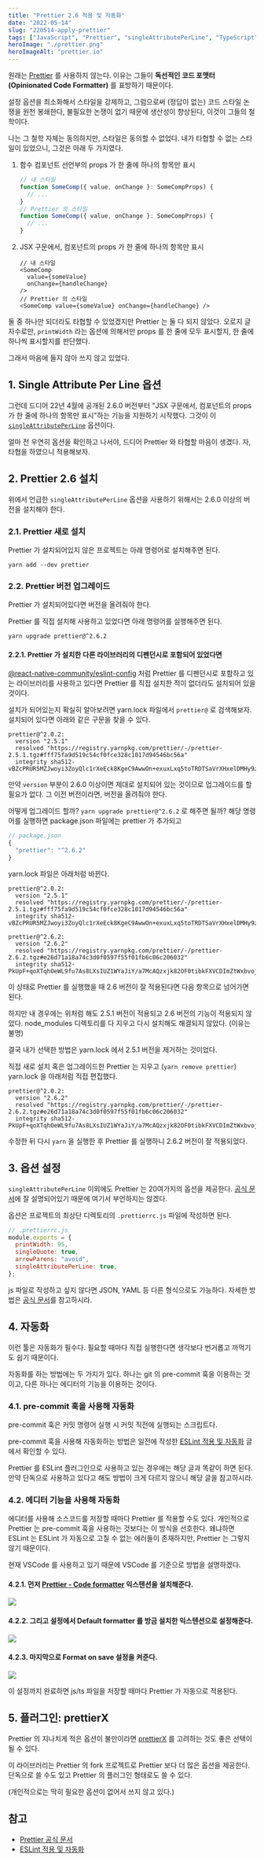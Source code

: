 ```yaml
---
title: "Prettier 2.6 적용 및 자동화"
date: "2022-05-14"
slug: "220514-apply-prettier"
tags: ["JavaScript", "Prettier", "singleAttributePerLine", "TypeScript"]
heroImage: "./prettier.png"
heroImageAlt: "prettier.io"
---
```


원래는 [Prettier](https://prettier.io/) 를 사용하지 않는다. 이유는 그들이 **독선적인 코드 포맷터(Opinionated Code Formatter)** 를 표방하기 때문이다.

설정 옵션을 최소화해서 스타일을 강제하고, 그럼으로써 (정답이 없는) 코드 스타일 논쟁을 원천 봉쇄한다, 불필요한 논쟁이 없기 때문에 생산성이 향상된다, 이것이 그들의 철학이다.

나는 그 철학 자체는 동의하지만, 스타일은 동의할 수 없었다. 내가 타협할 수 없는 스타일이 있었으니, 그것은 아래 두 가지였다.

1. 함수 컴포넌트 선언부의 props 가 한 줄에 하나의 항목만 표시

   ```typescript
   // 내 스타일
   function SomeComp({ value, onChange }: SomeCompProps) {
     // ...
   }
   // Prettier 의 스타일
   function SomeComp({ value, onChange }: SomeCompProps) {
     // ...
   }
   ```

2. JSX 구문에서, 컴포넌트의 props 가 한 줄에 하나의 항목만 표시

   ```tsx
   // 내 스타일
   <SomeComp
     value={someValue}
     onChange={handleChange}
   />
   // Prettier 의 스타일
   <SomeComp value={someValue} onChange={handleChange} />
   ```

둘 중 하나만 되더라도 타협할 수 있었겠지만 Prettier 는 둘 다 되지 않았다. 오로지 글자수로만, `printWidth` 라는 옵션에 의해서만 props 를 한 줄에 모두 표시할지, 한 줄에 하나씩 표시할지를 판단했다.

그래서 마음에 들지 않아 쓰지 않고 있었다.

## 1. Single Attribute Per Line 옵션

그런데 드디어 22년 4월에 공개된 2.6.0 버전부터 "JSX 구문에서, 컴포넌트의 props 가 한 줄에 하나의 항목만 표시"하는 기능을 지원하기 시작했다. 그것이 이 [`singleAttributePerLine`](https://prettier.io/docs/en/options.html#single-attribute-per-line) 옵션이다.

얼마 전 우연히 옵션을 확인하고 나서야, 드디어 Prettier 와 타협할 마음이 생겼다. 자, 타협을 하였으니 적용해보자.

## 2. Prettier 2.6 설치

위에서 언급한 `singleAttributePerLine` 옵션을 사용하기 위해서는 2.6.0 이상의 버전을 설치해야 한다.

### 2.1. Prettier 새로 설치

Prettier 가 설치되어있지 않은 프로젝트는 아래 명령어로 설치해주면 된다.

```
yarn add --dev prettier
```

### 2.2. Prettier 버전 업그레이드

Prettier 가 설치되어있다면 버전을 올려줘야 한다.

Prettier 를 직접 설치해 사용하고 있었다면 아래 명령어를 실행해주면 된다.

```
yarn upgrade prettier@^2.6.2
```

#### 2.2.1. Prettier 가 설치한 다른 라이브러리의 디펜던시로 포함되어 있었다면

[@react-native-community/eslint-config](https://www.npmjs.com/package/@react-native-community/eslint-config) 처럼 Prettier 를 디펜던시로 포함하고 있는 라이브러리를 사용하고 있다면 Prettier 를 직접 설치한 적이 없더라도 설치되어 있을 것이다.

설치가 되어있는지 확실히 알아보려면 yarn.lock 파일에서 `prettier@` 로 검색해보자. 설치되어 있다면 아래와 같은 구문을 찾을 수 있다.

```
prettier@^2.0.2:
  version "2.5.1"
  resolved "https://registry.yarnpkg.com/prettier/-/prettier-2.5.1.tgz#fff75fa9d519c54cf0fce328c1017d94546bc56a"
  integrity sha512-vBZcPRUR5MZJwoyi3ZoyQlc1rXeEck8KgeC9AwwOn+exuxLxq5toTRDTSaVrXHxelDMHy9zlicw8u66yxoSUFg==
```

만약 `version` 부분이 2.6.0 이상이면 제대로 설치되어 있는 것이므로 업그레이드를 할 필요가 없다. 그 이전 버전이라면, 버전을 올려줘야 한다.

어떻게 업그레이드 할까? `yarn upgrade prettier@^2.6.2` 로 해주면 될까? 해당 명령어를 실행하면 package.json 파일에는 prettier 가 추가되고

```js
// package.json
{
  "prettier": "^2.6.2"
}
```

yarn.lock 파일은 아래처럼 바뀐다.

```
prettier@^2.0.2:
  version "2.5.1"
  resolved "https://registry.yarnpkg.com/prettier/-/prettier-2.5.1.tgz#fff75fa9d519c54cf0fce328c1017d94546bc56a"
  integrity sha512-vBZcPRUR5MZJwoyi3ZoyQlc1rXeEck8KgeC9AwwOn+exuxLxq5toTRDTSaVrXHxelDMHy9zlicw8u66yxoSUFg==

prettier@^2.6.2:
  version "2.6.2"
  resolved "https://registry.yarnpkg.com/prettier/-/prettier-2.6.2.tgz#e26d71a18a74c3d0f0597f55f01fb6c06c206032"
  integrity sha512-PkUpF+qoXTqhOeWL9fu7As8LXsIUZ1WYaJiY/a7McAQzxjk82OF0tibkFXVCDImZtWxbvojFjerkiLb0/q8mew==
```

이 상태로 Prettier 를 실행했을 때 2.6 버전이 잘 적용된다면 다음 항목으로 넘어가면 된다.

하지만 내 경우에는 위처럼 해도 2.5.1 버전이 적용되고 2.6 버전의 기능이 적용되지 않았다. node_modules 디렉토리를 다 지우고 다시 설치해도 해결되지 않았다. (이유는 불명)

결국 내가 선택한 방법은 yarn.lock 에서 2.5.1 버전을 제거하는 것이었다.

직접 새로 설치 혹은 업그레이드한 Prettier 는 지우고 (`yarn remove prettier`) yarn.lock 을 아래처럼 직접 편집했다.

```
prettier@^2.0.2:
  version "2.6.2"
  resolved "https://registry.yarnpkg.com/prettier/-/prettier-2.6.2.tgz#e26d71a18a74c3d0f0597f55f01fb6c06c206032"
  integrity sha512-PkUpF+qoXTqhOeWL9fu7As8LXsIUZ1WYaJiY/a7McAQzxjk82OF0tibkFXVCDImZtWxbvojFjerkiLb0/q8mew==
```

수정한 뒤 다시 `yarn` 을 실행한 후 Prettier 를 실행하니 2.6.2 버전이 잘 적용되었다.

## 3. 옵션 설정

`singleAttributePerLine` 이외에도 Prettier 는 20여가지의 옵션을 제공한다. [공식 문서](https://prettier.io/docs/en/options.html)에 잘 설명되어있기 때문에 여기서 부언하지는 않겠다.

옵션은 프로젝트의 최상단 디렉토리의 `.prettierrc.js` 파일에 작성하면 된다.

```js
// .prettierrc.js
module.exports = {
  printWidth: 95,
  singleQuote: true,
  arrowParens: "avoid",
  singleAttributePerLine: true,
};
```

js 파일로 작성하고 싶지 않다면 JSON, YAML 등 다른 형식으로도 가능하다. 자세한 방법은 [공식 문서](https://prettier.io/docs/en/configuration.html)를 참고하시라.

## 4. 자동화

이런 툴은 자동화가 필수다. 필요할 때마다 직접 실행한다면 생각보다 번거롭고 까먹기도 쉽기 때문이다.

자동화를 하는 방법에는 두 가지가 있다. 하나는 git 의 pre-commit 훅을 이용하는 것이고, 다른 하나는 에디터의 기능을 이용하는 것이다.

### 4.1. pre-commit 훅을 사용해 자동화

pre-commit 훅은 커밋 명령어 실행 시 커밋 직전에 실행되는 스크립트다.

pre-commit 훅을 사용해 자동화하는 방법은 일전에 작성한 [ESLint 적용 및 자동화](https://ricale.kr/blog/posts/210325-apply-eslint/) 글에서 확인할 수 있다.

Prettier 를 ESLint 플러그인으로 사용하고 있는 경우에는 해당 글과 똑같이 하면 된다. 만약 단독으로 사용하고 있다고 해도 방법이 크게 다르지 않으니 해당 글을 참고하시라.

### 4.2. 에디터 기능을 사용해 자동화

에디터를 사용해 소스코드를 저장할 때마다 Prettier 를 적용할 수도 있다. 개인적으로 Prettier 는 pre-commit 훅을 사용하는 것보다는 이 방식을 선호한다. 왜냐하면 ESLint 는 ESLint 가 자동으로 고칠 수 없는 에러들이 존재하지만, Prettier 는 그렇지 않기 때문이다.

현재 VSCode 를 사용하고 있기 때문에 VSCode 를 기준으로 방법을 설명하겠다.

#### 4.2.1. 먼저 [Prettier - Code formatter](https://marketplace.visualstudio.com/items?itemName=esbenp.prettier-vscode) 익스텐션을 설치해준다.

![](./4-2-1.png)

#### 4.2.2. 그리고 설정에서 Default formatter 를 방금 설치한 익스텐션으로 설정해준다.

![](./4-2-2.png)

#### 4.2.3. 마지막으로 Format on save 설정을 켜준다.

![](./4-2-3.png)

이 설정까지 완료하면 js/ts 파일을 저장할 때마다 Prettier 가 자동으로 적용된다.

## 5. 플러그인: prettierX

Prettier 의 지나치게 적은 옵션이 불만이라면 [prettierX](https://github.com/brodybits/prettierx) 를 고려하는 것도 좋은 선택이 될 수 있다.

이 라이브러리는 Prettier 의 fork 프로젝트로 Prettier 보다 더 많은 옵션을 제공한다. 단독으로 쓸 수도 있고 Prettier 의 플러그인 형태로도 쓸 수 있다.

(개인적으로는 딱히 필요한 옵션이 없어서 쓰지 않고 있다.)

## 참고

- [Prettier 공식 문서](https://prettier.io/docs/en/index.html)
- [ESLint 적용 및 자동화](https://ricale.kr/blog/posts/210325-apply-eslint/)
